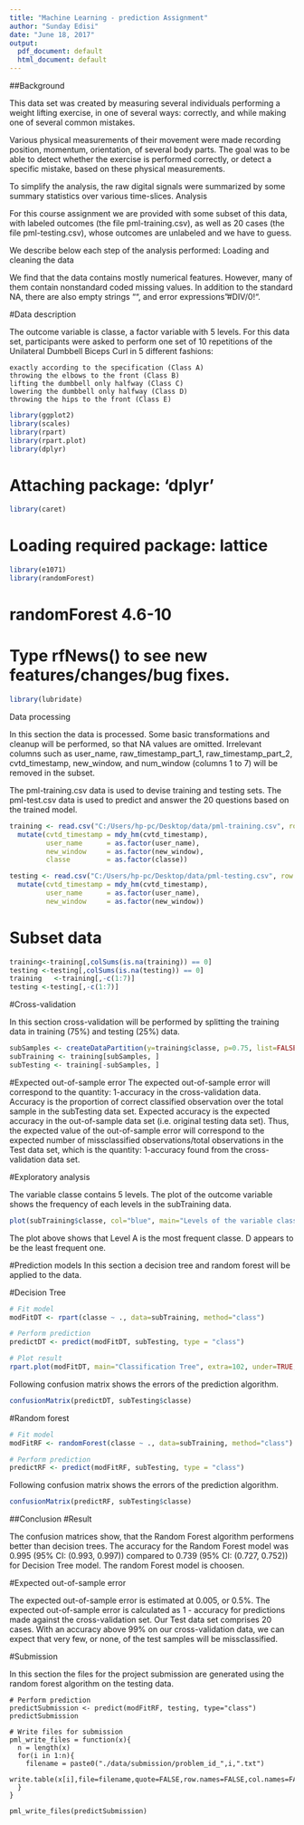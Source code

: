 ---
title: "Machine Learning - prediction Assignment"
author: "Sunday Edisi"
date: "June 18, 2017"
output:
  pdf_document: default
  html_document: default
---


##Background

This data set was created by measuring several individuals performing a weight lifting exercise, in one of several ways: correctly, and while making one of several common mistakes.

Various physical measurements of their movement were made recording position, momentum, orientation, of several body parts. The goal was to be able to detect whether the exercise is performed correctly, or detect a specific mistake, based on these physical measurements.

To simplify the analysis, the raw digital signals were summarized by some summary statistics over various time-slices.
Analysis

For this course assignment we are provided with some subset of this data, with labeled outcomes (the file pml-training.csv), as well as 20 cases (the file pml-testing.csv), whose outcomes are unlabeled and we have to guess.

We describe below each step of the analysis performed:
Loading and cleaning the data

We find that the data contains mostly numerical features. However, many of them contain nonstandard coded missing values. In addition to the standard NA, there are also empty strings "", and error expressions "#DIV/0!".


#Data description

The outcome variable is classe, a factor variable with 5 levels. For this data set, participants were asked to perform one set of 10 repetitions of the Unilateral Dumbbell Biceps Curl in 5 different fashions:

    exactly according to the specification (Class A)
    throwing the elbows to the front (Class B)
    lifting the dumbbell only halfway (Class C)
    lowering the dumbbell only halfway (Class D)
    throwing the hips to the front (Class E)


```{r}
library(ggplot2)
library(scales)
library(rpart)
library(rpart.plot)
library(dplyr)
```

# Attaching package: 'dplyr'
 

```{r}
library(caret)
```

# Loading required package: lattice

```{r}
library(e1071)
library(randomForest)
```

# randomForest 4.6-10
# Type rfNews() to see new features/changes/bug fixes.

```{r}
library(lubridate)
```

Data processing

In this section the data is processed. Some basic transformations and cleanup will be performed, so that NA values are omitted. Irrelevant columns such as user_name, raw_timestamp_part_1, raw_timestamp_part_2, cvtd_timestamp, new_window, and num_window (columns 1 to 7) will be removed in the subset.

The pml-training.csv data is used to devise training and testing sets. The pml-test.csv data is used to predict and answer the 20 questions based on the trained model.

```{r}
training <- read.csv("C:/Users/hp-pc/Desktop/data/pml-training.csv", row.names = 1, stringsAsFactors = FALSE, na.strings = c("NA", "", "#DIV/0!")) %>%
  mutate(cvtd_timestamp = mdy_hm(cvtd_timestamp),
         user_name      = as.factor(user_name),
         new_window     = as.factor(new_window),
         classe         = as.factor(classe))

testing <- read.csv("C:/Users/hp-pc/Desktop/data/pml-testing.csv", row.names = 1, stringsAsFactors = FALSE, na.strings = c("NA", "", "#DIV/0!"))  %>%
  mutate(cvtd_timestamp = mdy_hm(cvtd_timestamp),
         user_name      = as.factor(user_name),
         new_window     = as.factor(new_window))
```

# Subset data
```{r}
training<-training[,colSums(is.na(training)) == 0]
testing <-testing[,colSums(is.na(testing)) == 0]
training   <-training[,-c(1:7)]
testing <-testing[,-c(1:7)]
```

#Cross-validation

In this section cross-validation will be performed by splitting the training data in training (75%) and testing (25%) data.
```{r}
subSamples <- createDataPartition(y=training$classe, p=0.75, list=FALSE)
subTraining <- training[subSamples, ] 
subTesting <- training[-subSamples, ]
```


#Expected out-of-sample error
The expected out-of-sample error will correspond to the quantity: 1-accuracy in the cross-validation data. Accuracy is the proportion of correct classified observation over the total sample in the subTesting data set. Expected accuracy is the expected accuracy in the out-of-sample data set (i.e. original testing data set). Thus, the expected value of the out-of-sample error will correspond to the expected number of missclassified observations/total observations in the Test data set, which is the quantity: 1-accuracy found from the cross-validation data set.

#Exploratory analysis

The variable classe contains 5 levels. The plot of the outcome variable shows the frequency of each levels in the subTraining data.

```{r}
plot(subTraining$classe, col="blue", main="Levels of the variable classe", xlab="classe levels", ylab="Frequency")
```
The plot above shows that Level A is the most frequent classe. D appears to be the least frequent one.

#Prediction models
In this section a decision tree and random forest will be applied to the data.

#Decision Tree
```{r}
# Fit model
modFitDT <- rpart(classe ~ ., data=subTraining, method="class")

# Perform prediction
predictDT <- predict(modFitDT, subTesting, type = "class")

# Plot result
rpart.plot(modFitDT, main="Classification Tree", extra=102, under=TRUE, faclen=0)
```

Following confusion matrix shows the errors of the prediction algorithm.
```{r}
confusionMatrix(predictDT, subTesting$classe)
```

#Random forest
```{r}
# Fit model
modFitRF <- randomForest(classe ~ ., data=subTraining, method="class")

# Perform prediction
predictRF <- predict(modFitRF, subTesting, type = "class")
```

Following confusion matrix shows the errors of the prediction algorithm.

```{r}
confusionMatrix(predictRF, subTesting$classe)
```

##Conclusion
#Result

The confusion matrices show, that the Random Forest algorithm performens better than decision trees. The accuracy for the Random Forest model was 0.995 (95% CI: (0.993, 0.997)) compared to 0.739 (95% CI: (0.727, 0.752)) for Decision Tree model. The random Forest model is choosen.

#Expected out-of-sample error

The expected out-of-sample error is estimated at 0.005, or 0.5%. The expected out-of-sample error is calculated as 1 - accuracy for predictions made against the cross-validation set. Our Test data set comprises 20 cases. With an accuracy above 99% on our cross-validation data, we can expect that very few, or none, of the test samples will be missclassified.

#Submission

In this section the files for the project submission are generated using the random forest algorithm on the testing data.

```{}
# Perform prediction
predictSubmission <- predict(modFitRF, testing, type="class")
predictSubmission

# Write files for submission
pml_write_files = function(x){
  n = length(x)
  for(i in 1:n){
    filename = paste0("./data/submission/problem_id_",i,".txt")
    write.table(x[i],file=filename,quote=FALSE,row.names=FALSE,col.names=FALSE)
  }
}

pml_write_files(predictSubmission)
```

